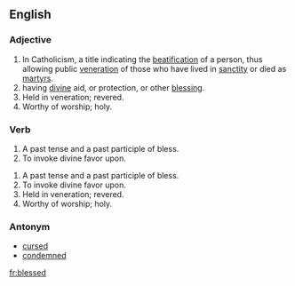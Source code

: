 ==English==

===Adjective===


#In Catholicism, a title indicating the [[beatification]] of a person, thus allowing public [[veneration]] of those who have lived in [[sanctity]] or died as [[martyr]]s.
#having [[divine]] aid, or protection, or other [[blessing]].
#Held in veneration; revered.
#Worthy of worship; holy. 

===Verb===

#A past tense and a past participle of bless.
#To invoke divine favor upon.

#A past tense and a past participle of bless.
#To invoke divine favor upon.
#Held in veneration; revered.
#Worthy of worship; holy. 


===Antonym===

*[[cursed]]
*[[condemned]]

[[fr:blessed]]